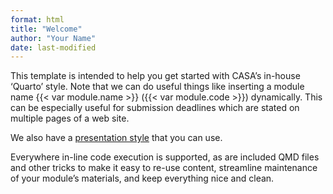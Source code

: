 ```yaml
---
format: html
title: "Welcome"
author: "Your Name"
date: last-modified
---
```


This template is intended to help you get started with CASA's in-house 'Quarto' style. Note that we can do useful things like inserting a module name {{< var module.name >}} ({{< var module.code >}}) dynamically. This can be especially useful for submission deadlines which are stated on multiple pages of a web site.

We also have a [presentation style](./slides.qmd) that you can use.

Everywhere in-line code execution is supported, as are included QMD files and other tricks to make it easy to re-use content, streamline maintenance of your module's materials, and keep everything nice and clean.

